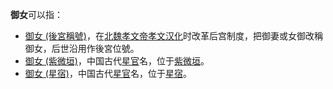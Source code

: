 '''御女'''可以指：
* [[御女_(後宮稱號)|御女 (後宮稱號)]]，在[[元宏|北魏孝文帝]][[孝文汉化|孝文汉化]]时改革后宫制度，把御妻或女御改稱御女，后世沿用作後宮位號。
* [[御女_(紫微垣)|御女 (紫微垣)]]，中国古代[[星官|星官]]名，位于[[紫微垣|紫微垣]]。
* [[御女_(星宿)|御女 (星宿)]]，中国古代[[星官|星官]]名，位于[[星宿|星宿]]。

{{disambig|Cat=二字中國相關消歧義}}
